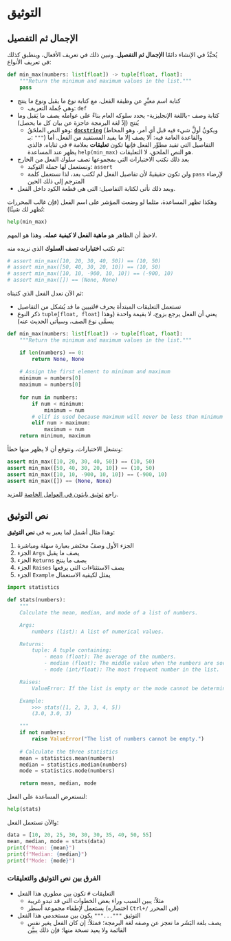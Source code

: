 # التوثيق

## الإجمال ثم التفصيل

يُحبَّذُ في الإنشاء دائمًا **الإجمال ثم التفصيل**. ونبين ذلك في تعريف الأفعال، وينطبق كذلك في تعريف الأنواع:

```python
def min_max(numbers: list[float]) -> tuple[float, float]:
    """Return the minimum and maximum values in the list."""
    pass
```

- كتابة اسم معبِّرٍ عن وظيفة الفعل، مع كتابة نوع ما يقبل ونوع ما ينتج
	- وهي جُملة التعريف: `def`
- كتابة وصف -باللغة الإنجليزية- يحدد سلوكه العام بناءً على عوامله يصف ما يَقبل وما يُنتج (إذْ لغة البرمجة عاجزة عن بيان كل ما يحصل)
	- وهو النص الملحَقُ: [**`docstring`**](https://peps.python.org/pep-0257/) (ويكونُ أولَّ شيء فيه قبل أي أمر، وهو المحاط بـ: `"""`) والقاعدة العامة فيه: ألا يصف إلا ما يفيد المستفيد من الفعل. أما التفاصيل التي تفيد مطوِّر الفعل فإنها تكون **تعليقات** بعلامة `#` في ثناياه. فالذي يظهر عند المساعدة `help(min_max)` هو النص الملحق، لا التعليقات.
- بعد ذلك نكتب الاختبارات التي بمجموعها تصف سلوك الفعل من الخارج 
	- ونستعمل لها جملة التوكيد: `assert`
	- ولن تكون حقيقيةً لأن تفاصيل الفعل لم تُكتب بعد، لذا نستعمل كلمة `pass` لإرضاء المترجم إلى ذلك الحين 
- وبعد ذلك نأتي لكتابة التفاصيل: التي هي قطعة الكود داخل الفعل.

وهكذا تظهر المساعدة، مثلما لو وضعت المؤشر على اسم الفعل (فإن غالب المحررات تُظهر لك شيئًا):

```python
help(min_max)
```

لاحظ أن الظاهر هو **ماهية الفعل لا كيفية عمله**. وهذا هو المهم.

ثم نكتب **اختبارات تصف السلوك** الذي نريده منه:

```python
# assert min_max([10, 20, 30, 40, 50]) == (10, 50)
# assert min_max([50, 40, 30, 20, 10]) == (10, 50)
# assert min_max([10, 10, -900, 10, 10]) == (-900, 10)
# assert min_max([]) == (None, None)
```

ثم الآن نعدل الفعل الذي كتبناه:

- تستعمل التعليقات المبتدأة بحرف `#`لتبيين ما قد يُشكل من التفاصيل
- ذكر النوع `tuple[float, float]` يعني أن الفعل يرجع بزوج، لا بقيمة واحدة (وهذا يسمَّى نوع الصف، وسيأتي الحديث عنه)

```python
def min_max(numbers: list[float]) -> tuple[float, float]:
    """Return the minimum and maximum values in the list."""

    if len(numbers) == 0:
        return None, None
    
    # Assign the first element to minimum and maximum
    minimum = numbers[0]
    maximum = numbers[0]
    
    for num in numbers:
        if num < minimum:
            minimum = num
        # elif is used because maximum will never be less than minimum
        elif num > maximum:
            maximum = num
    return minimum, maximum
```

ونشغل الاختبارات، ونتوقع أن لا يظهر منها خطأ:

```python
assert min_max([10, 20, 30, 40, 50]) == (10, 50)
assert min_max([50, 40, 30, 20, 10]) == (10, 50)
assert min_max([10, 10, -900, 10, 10]) == (-900, 10)
assert min_max([]) == (None, None)
```

راجع [ثوثيق بايثون في العوامل الخاصة](https://docs.python.org/3/tutorial/controlflow.html#special-parameters) للمزيد.

## نص التوثيق

وهذا مثال أشمل لما يعبر به في **نص التوثيق**:

1. الجزء الأول وصفٌ مختَصَر بعبارة سهلة ومباشرة
2. الجزء `Args` يصف ما يقبل
3. الجزء `Returns` يصف ما ينتج
4. الجزء `Raises` يصف الاستثناءات التي يرفعها
5. الجزء `Example` يمثل لكيفية الاستعمال

```python
import statistics

def stats(numbers):
    """
    Calculate the mean, median, and mode of a list of numbers.

    Args:
        numbers (list): A list of numerical values.

    Returns:
        tuple: A tuple containing:
            - mean (float): The average of the numbers.
            - median (float): The middle value when the numbers are sorted.
            - mode (int/float): The most frequent number in the list.

    Raises:
        ValueError: If the list is empty or the mode cannot be determined.

    Example:
        >>> stats([1, 2, 3, 3, 4, 5])
        (3.0, 3.0, 3)

    """
    if not numbers:
        raise ValueError("The list of numbers cannot be empty.")
    
    # Calculate the three statistics
    mean = statistics.mean(numbers)
    median = statistics.median(numbers)
    mode = statistics.mode(numbers)

    return mean, median, mode
```

لنستعرض المساعدة على الفعل:

```python
help(stats)
```

والآن نستعمل الفعل:

```python
data = [10, 20, 25, 30, 30, 30, 35, 40, 50, 55]
mean, median, mode = stats(data)
print(f"Mean: {mean}")
print(f"Median: {median}")
print(f"Mode: {mode}")
```

### الفرق بين نص التوثيق والتعليقات

- التعليقات `#` تكون بين مطوري هذا الفعل
    - مثلاً: يبين السبب وراء بعض الخطوات التي قد تبدو غريبة
    - يستعمل لإطفاء مجموعة أسطر (اختصاره `Ctrl+/` في المحرر)
- التوثيق `"""..."""` يكون بين مستخدمي هذا الفعل
    - يصف بلغة البَشَر ما تعجز عن وصفه لغة البرمجة؛ فمثلاً: إن كان الفعل يغير نفس القائمة ولا يعيد نسخة منها؛ فإن ذلك يبيَّن

